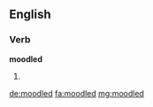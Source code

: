 ==English==

===Verb===
'''moodled'''

# {{past of|moodle}}

[[de:moodled]]
[[fa:moodled]]
[[mg:moodled]]